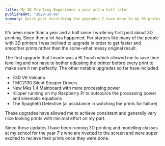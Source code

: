 ```yaml
---
title: My 3D Printing Experience a year and a half later
publishedAt: "2020-10-06"
summary: Quick post describing the upgrades I have done to my 3D printer.
---
```


It's been more than a year and a half since I wrote my first post about 3D printing. Since then a lot has happened. For starters like many of the people with 3D printers I was inclined to upgrade in order to get faster and smoother prints rather than the some-what messy original result.

The first upgrade that I made was a BLTouch which allowed me to save time levelling and not have to bother adjusting the printer before every print to make sure it ran perfectly. The other notable upgrades so far have included:

- E3D V6 Volcano
- TMC2130 Silent Stepper Drivers
- New Mks 1.4 Mainboard with more processing power
- Klipper running on my Raspberry Pi to outsource the processing power and kinematic equations
- The Spaghetti Detective (ai assistance in watching the prints for failure)

These upgrades have allowed me to achieve consistent and generally very nice looking prints with minimal effort on my part.

Since these updates I have been running 3D printing and modelling classes at my school for the year 7's who are rivetted to the screen and were super excited to recieve their prints once they were done.
